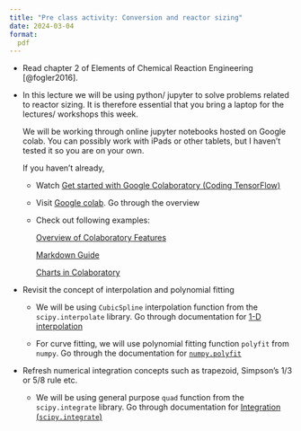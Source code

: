 ```yaml
---
title: "Pre class activity: Conversion and reactor sizing"
date: 2024-03-04
format:
  pdf
---
```


* Read chapter 2 of Elements of Chemical Reaction Engineering [@fogler2016].

* In this lecture we will be using python/ jupyter to solve problems related to
  reactor sizing. It is therefore essential that you bring a laptop for the
  lectures/ workshops this week. 

  We will be working through online jupyter notebooks hosted on Google colab.
  You can possibly work with iPads or other tablets, but I haven't tested it so
  you are on your own. 

  If you haven't already, 

  - Watch [Get started with Google Colaboratory (Coding
    TensorFlow)](https://www.youtube.com/watch?v=inN8seMm7UI)

  - Visit [Google colab](https://colab.research.google.com/). Go through the overview

  - Check out following examples: 

    [Overview of Colaboratory Features](https://colab.research.google.com/notebooks/basic_features_overview.ipynb)

    [Markdown Guide](https://colab.research.google.com/notebooks/markdown_guide.ipynb)

    [Charts in Colaboratory](https://colab.research.google.com/notebooks/charts.ipynb)

* Revisit the concept of interpolation and polynomial fitting 

  - We will be using `CubicSpline` interpolation function from the `scipy.interpolate` library. Go through
    documentation for [1-D
    interpolation](https://docs.scipy.org/doc/scipy/tutorial/interpolate/1D.html#tutorial-interpolate-1dsection)

  - For curve fitting, we will use polynomial fitting function `polyfit` from
    `numpy`. Go through the documentation for
    [`numpy.polyfit`](https://numpy.org/doc/stable/reference/generated/numpy.polyfit.html)

* Refresh numerical integration concepts such as trapezoid, Simpson's 1/3 or 5/8 rule etc. 

  - We will be using general purpose `quad` function from the `scipy.integrate` library. Go through
    documentation for [Integration (`scipy.integrate`)](https://docs.scipy.org/doc/scipy/tutorial/integrate.html)


